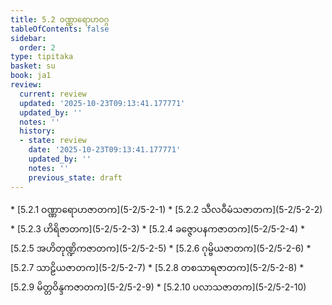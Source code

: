 ```yaml
---
title: 5.2 ဝဏ္ဏာရောဟဝဂ္ဂ
tableOfContents: false
sidebar:
  order: 2
type: tipitaka
basket: su
book: ja1
review:
  current: review
  updated: '2025-10-23T09:13:41.177771'
  updated_by: ''
  notes: ''
  history:
  - state: review
    date: '2025-10-23T09:13:41.177771'
    updated_by: ''
    notes: ''
    previous_state: draft
---
```



<ReviewStatus review={frontmatter.review} showDetails={true} />

<HypothesisAnnotation frontmatter={frontmatter} />

<DynamicBreadcrumb />



<TableOfContents book="ja1" section="5.2">
* [5.2.1 ဝဏ္ဏာရောဟဇာတက](5-2/5-2-1)
* [5.2.2 သီလဝီမံသဇာတက](5-2/5-2-2)
* [5.2.3 ဟိရိဇာတက](5-2/5-2-3)
* [5.2.4 ခဇ္ဇောပနကဇာတက](5-2/5-2-4)
* [5.2.5 အဟိတုဏ္ဍိကဇာတက](5-2/5-2-5)
* [5.2.6 ဂုမ္ဗိယဇာတက](5-2/5-2-6)
* [5.2.7 သာဠိယဇာတက](5-2/5-2-7)
* [5.2.8 တစသာရဇာတက](5-2/5-2-8)
* [5.2.9 မိတ္တဝိန္ဒကဇာတက](5-2/5-2-9)
* [5.2.10 ပလာသဇာတက](5-2/5-2-10)
</TableOfContents>